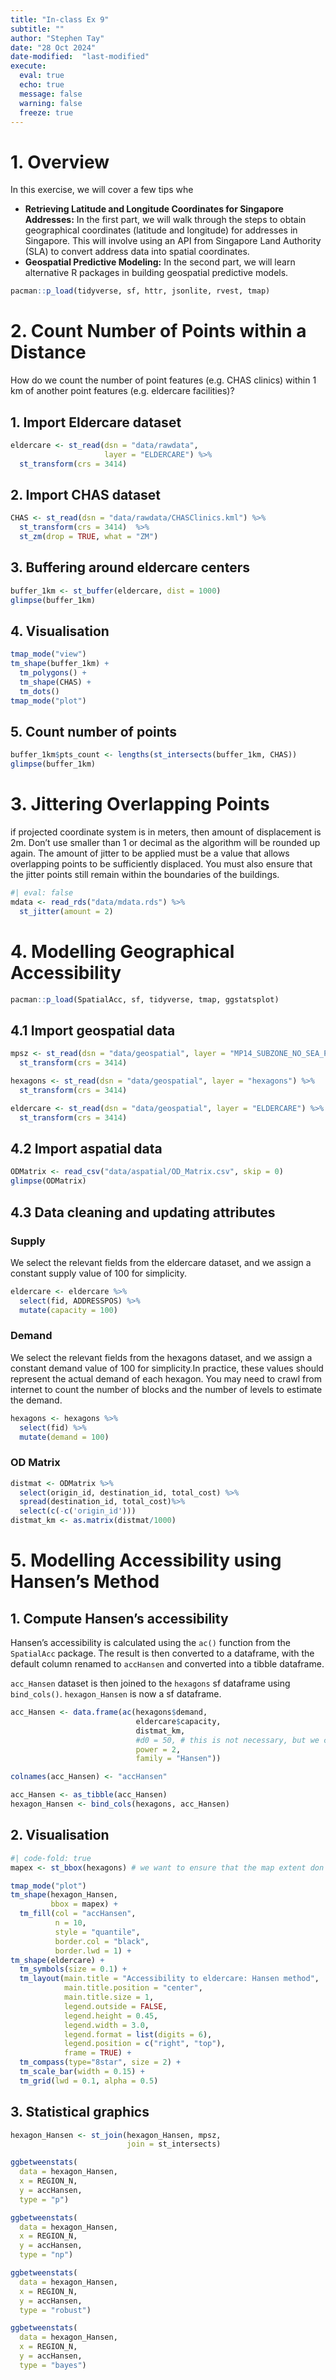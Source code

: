 ```yaml
---
title: "In-class Ex 9"
subtitle: ""
author: "Stephen Tay"
date: "28 Oct 2024"
date-modified:  "last-modified"
execute: 
  eval: true
  echo: true
  message: false
  warning: false
  freeze: true 
---
```


# 1. Overview
In this exercise, we will cover a few tips whe

-   **Retrieving Latitude and Longitude Coordinates for Singapore Addresses:** In the first part, we will walk through the steps to obtain geographical coordinates (latitude and longitude) for addresses in Singapore. This will involve using an API from Singapore Land Authority (SLA) to convert address data into spatial coordinates.
-   **Geospatial Predictive Modeling:** In the second part, we will learn alternative R packages in building geospatial predictive models.

```r
pacman::p_load(tidyverse, sf, httr, jsonlite, rvest, tmap)
```

# 2. Count Number of Points within a Distance
How do we count the number of point features (e.g. CHAS clinics) within 1 km of another point features (e.g. eldercare facilities)?

::: panel-tabset
## 1. Import Eldercare dataset
```r
eldercare <- st_read(dsn = "data/rawdata",
                     layer = "ELDERCARE") %>%
  st_transform(crs = 3414)
```
## 2. Import CHAS dataset
```r
CHAS <- st_read(dsn = "data/rawdata/CHASClinics.kml") %>%
  st_transform(crs = 3414)  %>%
  st_zm(drop = TRUE, what = "ZM")
```

## 3. Buffering around eldercare centers
```r
buffer_1km <- st_buffer(eldercare, dist = 1000)
glimpse(buffer_1km)
```
## 4. Visualisation
```r
tmap_mode("view")
tm_shape(buffer_1km) +
  tm_polygons() +
  tm_shape(CHAS) +
  tm_dots()
tmap_mode("plot")
```

## 5. Count number of points
```r
buffer_1km$pts_count <- lengths(st_intersects(buffer_1km, CHAS))
glimpse(buffer_1km)
```
:::

# 3. Jittering Overlapping Points
if projected coordinate system is in meters, then amount of displacement is 2m. 
Don't use smaller than 1 or decimal as the algorithm will be rounded up again. The amount of jitter to be applied must be a value that allows overlapping points to be sufficiently displaced.
You must also ensure that the jitter points still remain within the boundaries of the buildings.
```r
#| eval: false
mdata <- read_rds("data/mdata.rds") %>%
  st_jitter(amount = 2) 
```

# 4. Modelling Geographical Accessibility
```r
pacman::p_load(SpatialAcc, sf, tidyverse, tmap, ggstatsplot)
```

## 4.1 Import geospatial data
```r
mpsz <- st_read(dsn = "data/geospatial", layer = "MP14_SUBZONE_NO_SEA_PL") %>%
  st_transform(crs = 3414)

hexagons <- st_read(dsn = "data/geospatial", layer = "hexagons") %>%
  st_transform(crs = 3414)

eldercare <- st_read(dsn = "data/geospatial", layer = "ELDERCARE") %>%
  st_transform(crs = 3414)
```

## 4.2 Import aspatial data
```r
ODMatrix <- read_csv("data/aspatial/OD_Matrix.csv", skip = 0)
glimpse(ODMatrix)
```

## 4.3 Data cleaning and updating attributes

::: panel-tabset
### Supply
We select the relevant fields from the eldercare dataset, and we assign a constant supply value of 100 for simplicity.
```r
eldercare <- eldercare %>%
  select(fid, ADDRESSPOS) %>%
  mutate(capacity = 100)
```

### Demand
We select the relevant fields from the hexagons dataset, and we assign a constant demand value of 100 for simplicity.In practice, these values should represent the actual demand of each hexagon. You may need to crawl from internet to count the number of blocks and the number of levels to estimate the demand.
```r
hexagons <- hexagons %>%
  select(fid) %>%
  mutate(demand = 100)
```

### OD Matrix
```r
distmat <- ODMatrix %>%
  select(origin_id, destination_id, total_cost) %>%
  spread(destination_id, total_cost)%>%
  select(c(-c('origin_id')))
distmat_km <- as.matrix(distmat/1000)
```
:::

# 5. Modelling Accessibility using Hansen's Method

::: panel-tabset
## 1. Compute Hansen's accessibility
Hansen’s accessibility is calculated using the `ac()` function from the `SpatialAcc` package. The result is then converted to a dataframe, with the default column renamed to `accHansen` and converted into a tibble dataframe.

`acc_Hansen` dataset is then joined to the `hexagons` sf dataframe using `bind_cols()`. `hexagon_Hansen` is now a sf dataframe.
```r
acc_Hansen <- data.frame(ac(hexagons$demand,
                            eldercare$capacity,
                            distmat_km, 
                            #d0 = 50, # this is not necessary, but we can set it to 50 which is the breadth of SG map.
                            power = 2, 
                            family = "Hansen"))

colnames(acc_Hansen) <- "accHansen"

acc_Hansen <- as_tibble(acc_Hansen)
hexagon_Hansen <- bind_cols(hexagons, acc_Hansen)
```

## 2. Visualisation
```r
#| code-fold: true
mapex <- st_bbox(hexagons) # we want to ensure that the map extent don't change (i.e. if a map has no points, we continue to show the entire map)

tmap_mode("plot")
tm_shape(hexagon_Hansen,
         bbox = mapex) + 
  tm_fill(col = "accHansen",
          n = 10,
          style = "quantile",
          border.col = "black",
          border.lwd = 1) +
tm_shape(eldercare) +
  tm_symbols(size = 0.1) +
  tm_layout(main.title = "Accessibility to eldercare: Hansen method",
            main.title.position = "center",
            main.title.size = 1,
            legend.outside = FALSE,
            legend.height = 0.45, 
            legend.width = 3.0,
            legend.format = list(digits = 6),
            legend.position = c("right", "top"),
            frame = TRUE) +
  tm_compass(type="8star", size = 2) +
  tm_scale_bar(width = 0.15) +
  tm_grid(lwd = 0.1, alpha = 0.5)
```
## 3. Statistical graphics
```r
hexagon_Hansen <- st_join(hexagon_Hansen, mpsz, 
                          join = st_intersects)
```

```r
ggbetweenstats(
  data = hexagon_Hansen, 
  x = REGION_N,
  y = accHansen,
  type = "p")
```

```r
ggbetweenstats(
  data = hexagon_Hansen, 
  x = REGION_N,
  y = accHansen,
  type = "np")
```

```r
ggbetweenstats(
  data = hexagon_Hansen, 
  x = REGION_N,
  y = accHansen,
  type = "robust")
```

```r
ggbetweenstats(
  data = hexagon_Hansen, 
  x = REGION_N,
  y = accHansen,
  type = "bayes")
```
:::

```r

```

```r

```

```r

```

```r

```

```r

```

```r

```

```r

```

```r

```

```r

```

```r

```

```r

```

```r

```

```r

```

```r

```

```r

```

```r

```

```r

```

```r

```

```r

```

```r

```

```r

```

```r

```

```r

```

```r

```

```r

```

```r

```

```r

```

```r

```

```r

```

```r

```

```r

```

```r

```

```r

```

```r

```

```r

```

```r

```

```r

```

```r

```

```r

```

```r

```

```r

```

```r

```

```r

```

```r

```

```r

```

```r

```

```r

```

```r

```

```r

```

```r

```

```r

```

```r

```

```r

```

```r

```

```r

```

```r

```

```r

```

```r

```

```r

```

```r

```

```r

```

```r

```

```r

```

```r

```

```r

```

```r

```

```r

```

```r

```

```r

```

```r

```

```r

```

```r

```

```r

```

```r

```

```r

```

```r

```

```r

```

```r

```

```r

```

```r

```

```r

```

```r

```

```r

```

```r

```

```r

```

```r

```

```r

```

```r

```

```r

```

```r

```

```r

```

```r

```

```r

```

```r

```

```r

```

```r

```

```r

```

```r

```

```r

```

```r

```

```r

```
